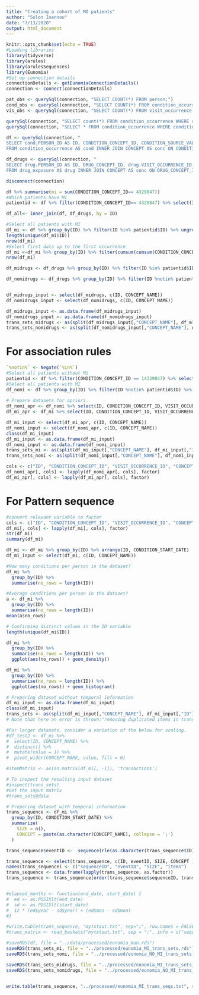 ```yaml
---
title: "Creating a cohort of MI patients"
author: "Solon Ioannou"
date: "7/13/2020"
output: html_document
---
```


```r
knitr::opts_chunk$set(echo = TRUE)
#Loading libraries
library(tidyverse)
library(arules)
library(arulesSequences)
library(Eunomia)
#Set up connection details
connectionDetails <- getEunomiaConnectionDetails()
connection <- connect(connectionDetails)
```

```r
pat_obs <- querySql(connection, "SELECT COUNT(*) FROM person;")
cond_obs <- querySql(connection, "SELECT COUNT(*) FROM condition_occurrence;")
vis_obs <- querySql(connection, "SELECT COUNT(*) FROM visit_occurrence;")

querySql(connection, "SELECT count(*) FROM condition_occurrence WHERE condition_concept_id = 4329847;")
querySql(connection, "SELECT * FROM condition_occurrence WHERE condition_concept_id = 4329847;")

```

```r
df <- querySql(connection, "
SELECT cond.PERSON_ID AS ID, CONDITION_CONCEPT_ID, CONDITION_SOURCE_VALUE, cond.VISIT_OCCURRENCE_ID, cond.CONDITION_START_DATE, conc.CONCEPT_NAME  
FROM condition_occurrence AS cond INNER JOIN CONCEPT AS conc ON CONDITION_CONCEPT_ID = CONCEPT_ID; ")

df_drugs <- querySql(connection, "
SELECT drug.PERSON_ID AS ID, DRUG_CONCEPT_ID, drug.VISIT_OCCURRENCE_ID, conc.CONCEPT_NAME  
FROM drug_exposure AS drug INNER JOIN CONCEPT AS conc ON DRUG_CONCEPT_ID = CONCEPT_ID; ")
```


```r
disconnect(connection)
```

```r
df %>% summarise(mi = sum(CONDITION_CONCEPT_ID== 4329847))
#Which patients have MI
patientid <- df %>% filter(CONDITION_CONCEPT_ID== 4329847) %>% select(ID)

df_all<- inner_join(df, df_drugs, by = ID)

#Select all patients with MI
df_mi <- df %>% group_by(ID) %>% filter(ID %in% patientid$ID) %>% ungroup() %>% arrange(ID, CONDITION_START_DATE) 
length(unique(df_mi$ID))
nrow(df_mi)
#Select first data up to the first occurrence
df_mi <-df_mi %>% group_by(ID) %>% filter(cumsum(cumsum(CONDITION_CONCEPT_ID == 4329847)) <= 1L) %>% ungroup()
nrow(df_mi)
```

```r
df_midrugs <- df_drugs %>% group_by(ID) %>% filter(ID %in% patientid$ID) %>% ungroup() %>% arrange(ID) 

df_nomidrugs <- df_drugs %>% group_by(ID) %>% filter(ID %notin% patientid$ID) %>% ungroup() %>% arrange(ID)


df_midrugs_input <- select(df_midrugs, c(ID, CONCEPT_NAME))
df_nomidrugs_input <- select(df_nomidrugs, c(ID, CONCEPT_NAME))

df_midrugs_input <- as.data.frame(df_midrugs_input)
df_nomidrugs_input <- as.data.frame(df_nomidrugs_input)
trans_sets_midrugs <- as(split(df_midrugs_input[,"CONCEPT_NAME"], df_midrugs_input[,"ID"]), "transactions")
trans_sets_nomidrugs <- as(split(df_nomidrugs_input[,"CONCEPT_NAME"], df_nomidrugs_input[,"ID"]), "transactions")

```

# For association rules

```r
`%notin%` <- Negate(`%in%`)
#Select all patients without Mi
patientid <- df %>% filter(CONDITION_CONCEPT_ID == 14329847) %>% select(ID)
#Select all patients with MI
df_nomi <- df %>% group_by(ID) %>% filter(ID %notin% patientid$ID) %>% ungroup() %>% arrange(ID, CONDITION_START_DATE)
 
# Prepare datasets for apriori. 
df_nomi_apr <- df_nomi %>% select(ID, CONDITION_CONCEPT_ID, VISIT_OCCURRENCE_ID, CONCEPT_NAME) 
df_mi_apr <- df_mi %>% select(ID, CONDITION_CONCEPT_ID, VISIT_OCCURRENCE_ID, CONCEPT_NAME)

df_mi_input <- select(df_mi_apr, c(ID, CONCEPT_NAME))
df_nomi_input <- select(df_nomi_apr, c(ID, CONCEPT_NAME))
class(df_mi_input)
df_mi_input <- as.data.frame(df_mi_input)
df_nomi_input <- as.data.frame(df_nomi_input)
trans_sets_mi <- as(split(df_mi_input[,"CONCEPT_NAME"], df_mi_input[,"ID"]), "transactions")
trans_sets_nomi <- as(split(df_nomi_input[,"CONCEPT_NAME"], df_nomi_input[,"ID"]), "transactions")
```

```r
cols <- c("ID", "CONDITION_CONCEPT_ID", "VISIT_OCCURRENCE_ID", "CONCEPT_NAME")
df_nomi_apr[, cols] <- lapply(df_nomi_apr[, cols], factor)
df_mi_apr[, cols] <- lapply(df_mi_apr[, cols], factor)
```



# For Pattern sequence

```r
#convert relevant variable to factor
cols <- c("ID", "CONDITION_CONCEPT_ID", "VISIT_OCCURRENCE_ID", "CONCEPT_NAME")
df_mi[, cols] <- lapply(df_mi[, cols], factor)
str(df_mi)
summary(df_mi)
```

```r
df_mi <- df_mi %>% group_by(ID) %>% arrange(ID, CONDITION_START_DATE)
df_mi_input <- select(df_mi, c(ID, CONCEPT_NAME))

#How many conditions per person in the dataset?
df_mi %>% 
  group_by(ID) %>%
  summarise(no_rows = length(ID))

#Average conditions per person in the dataset?
a <- df_mi %>% 
  group_by(ID) %>%
  summarise(no_rows = length(ID))
mean(a$no_rows)

# Confirming distinct values in the ID variable
length(unique(df_mi$ID))

df_mi %>% 
  group_by(ID) %>%
  summarise(no_rows = length(ID)) %>% 
  ggplot(aes(no_rows)) + geom_density()

df_mi %>% 
  group_by(ID) %>%
  summarise(no_rows = length(ID)) %>% 
  ggplot(aes(no_rows)) + geom_histogram()
```

```r
# Preparing dataset without temporal information
df_mi_input <- as.data.frame(df_mi_input)
class(df_mi_input)
trans_sets <- as(split(df_mi_input[,"CONCEPT_NAME"], df_mi_input[,"ID"]), "transactions")
# Note that here an error is thrown:"removing duplicated items in transactions". Consequence of not considering time components and possibility of repeated events/diagnoses

#For larger datasets, consider a variation of the below for scaling.
#df_test2 <- df_mi %>%
#  select(ID, CONCEPT_NAME) %>%
#  distinct() %>%
#  mutate(value = 1) %>%
#  pivot_wider(CONCEPT_NAME, value, fill = 0)

#itemMatrix <- as(as.matrix(df_mi[, -1]), 'transactions')

# To inspect the resulting input dataset
#inspect(trans_sets)
#Get the input matrix
#trans_sets@data
```

```r
# Preparing dataset with temporal information
trans_sequence <- df_mi %>%
  group_by(ID, CONDITION_START_DATE) %>%
  summarize(
    SIZE = n(),
    CONCEPT = paste(as.character(CONCEPT_NAME), collapse = ';')
  )

trans_sequence$eventID <-  sequence(rle(as.character(trans_sequence$ID))$lengths)

trans_sequence <- select(trans_sequence, c(ID, eventID, SIZE, CONCEPT ))
names(trans_sequence) <- c("sequenceID", "eventID", "SIZE", "items")
trans_sequence <- data.frame(lapply(trans_sequence, as.factor))
trans_sequence <- trans_sequence[order(trans_sequence$sequenceID, trans_sequence$eventID),]


#elapsed_months <- function(end_date, start_date) {
#  ed <- as.POSIXlt(end_date)
#  sd <- as.POSIXlt(start_date)
#  12 * (ed$year - sd$year) + (ed$mon - sd$mon)
#}

#write.table(trans_sequence, "mytxtout.txt", sep=";", row.names = FALSE, col.names = FALSE, quote = FALSE)
#trans_matrix <- read_baskets("mytxtout.txt", sep = ";", info = c("sequenceID","eventID","SIZE"))

```

```r
#saveRDS(df, file = "../data/processed/eunomia_man.rds")
saveRDS(trans_sets_mi, file = "../processed/eunomia_MI_trans_sets.rds")
saveRDS(trans_sets_nomi, file = "../processed/eunomia_NO_MI_trans_sets.rds")

saveRDS(trans_sets_midrugs, file = "../processed/eunomia_MI_trans_sets_DRUGS.rds")
saveRDS(trans_sets_nomidrugs, file = "../processed/eunomia_NO_MI_trans_sets_DRUGS.rds")


write.table(trans_sequence, "../processed/eunomia_MI_trans_seqs.txt", sep=";", row.names = FALSE, col.names = FALSE, quote = FALSE)
```